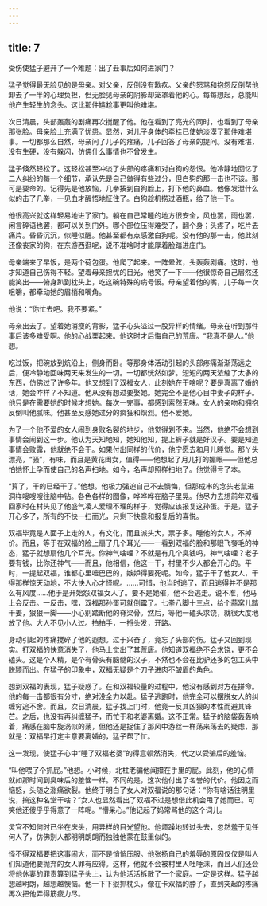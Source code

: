 ```yaml
---
---
---
```

title: 7
---



受伤使猛子避开了一个难题：出了丑事后如何进家门？

猛子觉得最无脸见的是母亲。对父亲，反倒没有歉疚。父亲的怒骂和抱怨反倒帮他卸去了一半的心理负担，但无脸见母亲的阴影却笼罩着他的心。每每想起，总能叫他产生轻生的念头。这比那件尴尬事更叫他难堪。

次日清晨，头部轰轰的剧痛再次搅醒了他。他在看到了亮光的同时，也看到了母亲那张脸。母亲脸上充满了忧患。显然，对儿子身体的牵挂已使她淡漠了那件难堪事。一切都那么自然，母亲问了儿子的疼痛，儿子回答了母亲的提问。没有难堪，没有生硬，没有躲闪，仿佛什么事情也不曾发生。

猛子倏然轻松了。这轻松甚至冲淡了头部的疼痛和对白狗的怨恨。他冷静地回忆了二人纠纷的每一个细节，承认先是自己做得有些过分，但白狗的那一击也不该。那可是要命的。记得先是他放恼，几拳揍到白狗脸上，打下他的鼻血。他像发泄什么似的击了几拳，一见血才醒悟地怔住了。白狗趁机捞过酒瓶，给了他一下。

他很高兴就这样轻易地进了家门。躺在自己常睡的地方很安全，风也罢，雨也罢，闲言碎语也罢，都可以关到门外。哪个部位压得难受了，翻个身；头疼了，吃片去痛片。昏昏沉沉，似睡似醒。他甚至都有点感激白狗呢。没有他的那一击，他此刻还像丧家的狗，在东游西逛呢，说不准啥时才能厚着脸踏进庄门。

母亲端来了早饭，是两个荷包蛋。他爬了起来。一阵晕眩，头轰轰剧痛。这时，他才知道自己伤得不轻。望着母亲担忧的目光，他笑了一下——他很惊奇自己居然还能笑出——俯身趴到枕头上，吃这碗特殊的病号饭。母亲望着他的嘴，儿子每一次咀嚼，都牵动她的眉梢和嘴角。

他说：“你忙去吧。我不要紧。”

母亲出去了。望着她消瘦的背影，猛子心头溢过一股异样的情绪。母亲在听到那件事后该多难受啊。他的心战栗起来。他这时才后悔自己的荒唐。“我真不是人。”他想。

吃过饭，把碗放到炕沿上，侧身而卧。等那身体活动引起的头部疼痛渐渐荡远之后，便冷静地回味两天来发生的一切。一切都恍然如梦。短短的两天浓缩了太多的东西，仿佛过了许多年。他又想到了双福女人，此刻她在干啥呢？要是真离了婚的话，她会咋样？不知道。他从没有想过要娶她。她完全不是他心目中妻子的样子。他只是在需要她的时候才想她。每次一完事，都感到索然无味。女人的亲吻和拥抱反倒叫他腻味。他甚至反感她过分的疯狂和炽烈。他不爱她。

为了一个他不爱的女人闹到身败名裂的地步，他觉得划不来。当然，他绝不会想到事情会闹到这一步。他认为天知地知，她知他知，提上裤子就是好汉子。要是知道事情会败露，他就绝不会干。如果付出同样的代价，他宁愿去和月儿睡觉。那丫头漂亮，“骚”，有味，而且是黄花闺女，值得——他想起了月儿打的媚眼——但他总怕她怀上孕而使自己的名声扫地。如今，名声却照样扫地了。他觉得亏了本。

“算了，干的已经干了。”他想。他极力强迫自己不去懊悔，但那成串的念头老鼠进洞样嗖嗖嗖往脑中钻。各色各样的图像，哗哗哗在脑子里晃。他尽力去想前年双福回家时在村头见了他盛气凌人爱理不理的样子，觉得应该报复这孙蛋。于是，猛子开心多了，所有的不快一扫而光，只剩下快意和报复后的喜悦。

双福毕竟是人面子上走的人，有文化，而且派头大，票子多。睡他的女人，不掉价。而且，等于在双福的脸上扇了几个耳光——一看到双福的脸和那眼飞奓毛的神态，猛子就想扇他几个耳光。你神气啥哩？不就是有几个臭钱吗，神气啥哩？老子要有钱，比你还神气——而且，他相信，他这一干，村里不少人都会开心的。平时，一提起双福，谁都心里噎巴巴的，嫉妒得要死呢。如今，猛子干了他女人，干得那样惊天动地，不大快人心才怪呢。……可惜，他当时逃了，而且逃得并不是那么有风度……他于是开始怨双福女人了。要不是她催，他不会逃走。说不准，他马上会反击。一反击，嘿，双福那孙蛋可就倒霉了。七拳八脚十三点，给个蒜窝儿踏干姜，狠狠一脚——小心别踏断他的脊梁骨。然后，等他一磕头求饶，就很大度地放了他。大人不见小人过。拍拍手，一捋头发，开路。

身动引起的疼痛搅碎了他的遐想。过于兴奋了，竟忘了头部的伤。猛子又回到现实。打双福的快意消失了，他马上觉出了其荒唐。他知道双福绝不会求饶，更不会磕头。这是个人精，是个有骨头有脑髓的汉子，不然也不会在比驴还多的包工头中脱颖而出。在猛子的印象中，双福无疑是个刀子进肉不皱眉的角色。

想到双福的表现，猛子疑惑了。在和双福较量的过程中，他没有感到对方在拼命。他的每一击都很有分寸，绝对没全力以赴。猛子逃跑时，他完全可以摆脱女人的纠缠穷追不舍。而且，次日清晨，猛子找上门时，他竟一反其凶狠的本性而避其锋芒。之后，也没有再纠缠猛子，而忙于和老婆离婚。这不正常。猛子的脑袋轰轰响着，痛感在脑中旋涡似的荡，但他还是捉住了那风中游丝一样荡来荡去的疑虑，那就是：双福早打定主意要离婚的，猛子帮了忙。

这一发现，使猛子心中“睡了双福老婆”的得意顿然消失，代之以受骗后的羞恼。

“叫他喂了个抓屁。”他想。小时候，北柱老骗他闻攥在手里的屁。此刻，他的心情就如那时闻到臭味后的羞恼一样。不同的是，这次他付出了名誉的代价。他因之而恼怒，头随之涨痛欲裂。他终于明白了女人对双福说的那句话：“你有啥话往明里说，搞这种名堂干啥？”女人也显然看出了双福不过是想借此机会甩了她而已。可笑他还傻乎乎得意了一阵呢。“懵呆心。”他记起了妈常骂他的这个词儿。

灵官不知何时已坐在床头，用异样的目光望他。他烦躁地转过头去，忽然羞于见任何人了，仿佛别人都明明朗朗而独独他蒙在鼓里似的。

怪不得双福要把这事闹大，而不是悄悄压服。他张扬自己的羞辱的原因仅仅是叫人们知道他要抛弃的女人罪有应得。这样，他就不会被村里人吐唾沫，而且人们还会将他休妻的罪责算到猛子头上，认为他活活拆散了一个家庭。一定是这样。猛子越想越明朗，越想越懊恼。他一下下狠抓枕头，像在卡双福的脖子，直到突起的疼痛再次把他弄得筋疲力尽。